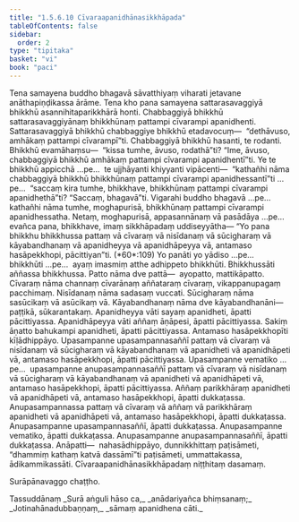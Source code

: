 ```yaml
---
title: "1.5.6.10 Cīvaraapanidhānasikkhāpada"
tableOfContents: false
sidebar:
  order: 2
type: "tipitaka"
basket: "vi"
book: "paci"
---
```



<DynamicBreadcrumb />

<Division number="377" book="paci" bookNo="2" page="161">

<Paragraph number="1152" book="paci">
Tena samayena buddho bhagavā sāvatthiyaṃ viharati jetavane anāthapiṇḍikassa ārāme. Tena kho pana samayena sattarasavaggiyā bhikkhū asannihitaparikkhārā honti. Chabbaggiyā bhikkhū sattarasavaggiyānaṃ bhikkhūnaṃ pattampi cīvarampi apanidhenti. Sattarasavaggiyā bhikkhū chabbaggiye bhikkhū etadavocuṃ—  “dethāvuso, amhākaṃ pattampi cīvarampī”ti. Chabbaggiyā bhikkhū hasanti, te rodanti. Bhikkhū evamāhaṃsu—  “kissa tumhe, āvuso, rodathā”ti? “Ime, āvuso, chabbaggiyā bhikkhū amhākaṃ pattampi cīvarampi apanidhentī”ti.
</Paragraph>

<Paragraph number="1153" book="paci">
Ye te bhikkhū appicchā …pe…  te ujjhāyanti khiyyanti vipācenti—  “kathañhi nāma chabbaggiyā bhikkhū bhikkhūnaṃ pattampi cīvarampi apanidhessantī”ti …pe…  “saccaṃ kira tumhe, bhikkhave, bhikkhūnaṃ pattampi cīvarampi apanidhethā”ti? “Saccaṃ, bhagavā”ti. Vigarahi buddho bhagavā …pe…  kathañhi nāma tumhe, moghapurisā, bhikkhūnaṃ pattampi cīvarampi apanidhessatha. Netaṃ, moghapurisā, appasannānaṃ vā pasādāya …pe…  evañca pana, bhikkhave, imaṃ sikkhāpadaṃ uddiseyyātha—
</Paragraph>

</Division>
<Division number="378" book="paci" bookNo="2" page="162">

<Paragraph number="1154" book="paci">
<Emphasis>“Yo pana bhikkhu bhikkhussa pattaṃ vā cīvaraṃ vā nisīdanaṃ vā sūcigharaṃ vā kāyabandhanaṃ vā apanidheyya vā apanidhāpeyya vā, antamaso hasāpekkhopi, pācittiyan”</Emphasis>ti. (*60*:<Emphasis>109</Emphasis>)
</Paragraph>

</Division>
<Division number="379" book="paci" bookNo="2" page="162">

<Paragraph number="1155" book="paci">
<Emphasis>Yo panā</Emphasis>ti yo yādiso …pe…  <Emphasis>bhikkhū</Emphasis>ti …pe…  ayaṃ imasmiṃ atthe adhippeto bhikkhūti.
</Paragraph>

<Paragraph number="1156" book="paci">
<Emphasis>Bhikkhussā</Emphasis>ti aññassa bhikkhussa.
</Paragraph>

<Paragraph number="1157" book="paci">
<Emphasis>Patto</Emphasis> nāma dve pattā—  ayopatto, mattikāpatto.
</Paragraph>

<Paragraph number="1158" book="paci">
<Emphasis>Cīvaraṃ</Emphasis> nāma channaṃ cīvarānaṃ aññataraṃ cīvaraṃ, vikappanupagaṃ pacchimaṃ.
</Paragraph>

<Paragraph number="1159" book="paci">
<Emphasis>Nisīdanaṃ</Emphasis> nāma sadasaṃ vuccati.
</Paragraph>

<Paragraph number="1160" book="paci">
<Emphasis>Sūcigharaṃ</Emphasis> nāma sasūcikaṃ vā asūcikaṃ vā.
</Paragraph>

<Paragraph number="1161" book="paci">
<Emphasis>Kāyabandhanaṃ</Emphasis> nāma dve kāyabandhanāni—  paṭṭikā, sūkarantakaṃ.
</Paragraph>

<Paragraph number="1162" book="paci">
<Emphasis>Apanidheyya vā</Emphasis>ti sayaṃ apanidheti, āpatti pācittiyassa.
</Paragraph>

<Paragraph number="1163" book="paci">
<Emphasis>Apanidhāpeyya vā</Emphasis>ti aññaṃ āṇāpesi, āpatti pācittiyassa. Sakiṃ āṇatto bahukampi apanidheti, āpatti pācittiyassa.
</Paragraph>

<Paragraph number="1164" book="paci">
<Emphasis>Antamaso hasāpekkhopī</Emphasis>ti kīḷādhippāyo.
</Paragraph>

</Division>
<Division number="380" book="paci" bookNo="2" page="162">

<Paragraph number="1165" book="paci">
Upasampanne upasampannasaññī pattaṃ vā cīvaraṃ vā nisīdanaṃ vā sūcigharaṃ vā kāyabandhanaṃ vā apanidheti vā apanidhāpeti vā, antamaso hasāpekkhopi, āpatti pācittiyassa. Upasampanne vematiko …pe…  upasampanne anupasampannasaññī pattaṃ vā cīvaraṃ vā nisīdanaṃ vā sūcigharaṃ vā kāyabandhanaṃ vā apanidheti vā apanidhāpeti vā, antamaso hasāpekkhopi, āpatti pācittiyassa.
</Paragraph>

<Paragraph number="1166" book="paci">
Aññaṃ parikkhāraṃ apanidheti vā apanidhāpeti vā, antamaso hasāpekkhopi, āpatti dukkaṭassa. Anupasampannassa pattaṃ vā cīvaraṃ vā aññaṃ vā parikkhāraṃ apanidheti vā apanidhāpeti vā, antamaso hasāpekkhopi, āpatti dukkaṭassa. Anupasampanne upasampannasaññī, āpatti dukkaṭassa. Anupasampanne vematiko, āpatti dukkaṭassa. Anupasampanne anupasampannasaññī, āpatti dukkaṭassa.
</Paragraph>

</Division>
<Division number="381" book="paci" bookNo="2" page="163">

<Paragraph number="1167" book="paci">
Anāpatti—  nahasādhippāyo, dunnikkhittaṃ paṭisāmeti, “dhammiṃ kathaṃ katvā dassāmī”ti paṭisāmeti, ummattakassa, ādikammikassāti.

</Paragraph>
</Division>

<Paragraph number="1168" type="center" book="paci">
Cīvaraapanidhānasikkhāpadaṃ niṭṭhitaṃ dasamaṃ.

  
Surāpānavaggo chaṭṭho.



</Paragraph>

<Paragraph number="1169" type="center" book="paci">
Tassuddānaṃ


</Paragraph>

<Paragraph number="1170" type="verses" book="paci">
_Surā aṅguli hāso ca,_  
_anādariyañca bhiṃsanaṃ;_  
_Jotinahānadubbaṇṇaṃ,_  
_sāmaṃ apanidhena cāti._
</Paragraph>